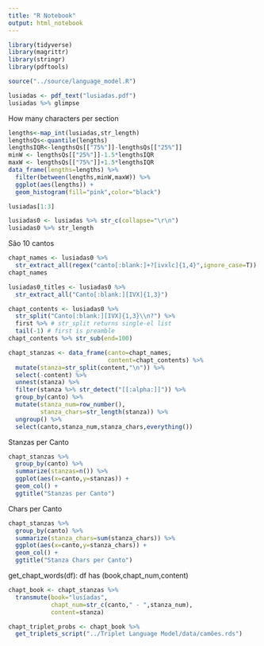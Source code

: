 ```yaml
---
title: "R Notebook"
output: html_notebook
---
```


```r
library(tidyverse)
library(magrittr)
library(stringr)
library(pdftools)

source("../source/language_model.R")
```

```r
lusiadas <- pdf_text("lusiadas.pdf")
lusiadas %>% glimpse
```

How many characters per section

```r
lengths<-map_int(lusiadas,str_length)
lengthsQs<-quantile(lengths)
lengthsIQR<-lengthsQs[["75%"]]-lengthsQs[["25%"]]
minW <- lengthsQs[["25%"]]-1.5*lengthsIQR
maxW <- lengthsQs[["75%"]]+1.5*lengthsIQR
data_frame(lengths=lengths) %>%
  filter(between(lengths,minW,maxW)) %>%
  ggplot(aes(lengths)) +
  geom_histogram(fill="pink",color="black")
```

```r
lusiadas[1:3]
```

```r
lusiadas0 <- lusiadas %>% str_c(collapse="\r\n")
lusiadas0 %>% str_length
```

São 10 cantos

```r
chapt_names <- lusiadas0 %>%
  str_extract_all(regex("canto[:blank:]+?[ivxlc]{1,4}",ignore_case=T)) %>% first
chapt_names
```

```r
lusiadas0_titles <- lusiadas0 %>%
  str_extract_all("Canto[:blank:][IVX]{1,3}")
```


```r
chapt_contents <- lusiadas0 %>%
  str_split("Canto[:blank:][IVX]{1,3}\\n?") %>%
  first %>% # str_split returns single-el list
  tail(-1) # first is preamble
chapt_contents %>% str_sub(end=100)
```

```r
chapt_stanzas <- data_frame(canto=chapt_names,
                            content=chapt_contents) %>%
  mutate(stanza=str_split(content,"\n")) %>%
  select(-content) %>%
  unnest(stanza) %>%
  filter(stanza %>% str_detect("[[:alpha:]]")) %>% 
  group_by(canto) %>%
  mutate(stanza_num=row_number(),
         stanza_chars=str_length(stanza)) %>%
  ungroup() %>% 
  select(canto,stanza_num,stanza_chars,everything())
```

Stanzas per Canto

```r
chapt_stanzas %>%
  group_by(canto) %>%
  summarize(stanzas=n()) %>%
  ggplot(aes(x=canto,y=stanzas)) +
  geom_col() +
  ggtitle("Stanzas per Canto")
```

Chars per Canto

```r
chapt_stanzas %>%
  group_by(canto) %>%
  summarize(stanza_chars=sum(stanza_chars)) %>%
  ggplot(aes(x=canto,y=stanza_chars)) +
  geom_col() +
  ggtitle("Stanza Chars per Canto")
```

get_chapt_words(df): df has (book,chapt_num,content)

```r
chapt_book <- chapt_stanzas %>%
  transmute(book="lusíadas",
            chapt_num=str_c(canto," - ",stanza_num),
            content=stanza)
```

```r
chapt_triplet_probs <- chapt_book %>%
  get_triplets_script("../Triplet Language Model/data/camões.rds")
```